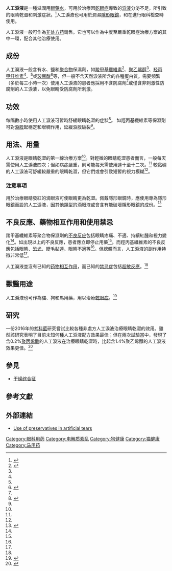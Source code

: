 {{NoteTA
| T = zh-hk:人造淚水; zh-cn:人工泪液; zh-tw:人工淚液|zh-hk:人造淚水; zh-cn:人工泪液; zh-tw:人工淚液
}}{{medical}}
{{Infobox medical intervention
| name         = 人工淚液
| image        = Artificial tears brands.jpg
| caption      = 一家商店所陳列的各種人工淚液
| alt          = 
| pronounce    = 
| specialty    = 眼科
| synonyms     = 
| ICD10        = 
| ICD9         = 
| ICD9unlinked = 
| CPT          = 
| MeshID       = 
| LOINC        = 
| other_codes  = 
| MedlinePlus  = 
| eMedicine    = 
}}
'''人工淚液'''是一種滋潤用[[眼藥水|眼藥水]]，可用於治療因[[乾眼症|乾眼症]]導致的[[淚液|淚液]]分泌不足，所引致的眼睛乾澀和刺激症狀。<ref name=eMedicine-1>{{cite web|url = http://www.emedicine.com/oph/topic695.htm|title = Keratoconjunctivitis, Sicca|accessdate = 2006-11-12|date = 2006-04-21|work = [[EMedicine|EMedicine]]|publisher = {{tsl|en|WebMD||WebMD, Inc.}}|archiveurl = https://web.archive.org/web/20061016125921/http://www.emedicine.com/oph/topic695.htm|archivedate = 2006-10-16|deadurl = no}}</ref>人工淚液也可用於潤濕[[隱形眼鏡|隱形眼鏡]]，和在進行眼科檢查時使用。

人工淚液一般可作為[[非处方药|非处方药]]銷售。它也可以作為中度至嚴重乾眼症治療方案的其中一環，配合其他治療使用。

==成份==
人工淚液一般含有水、鹽和[[聚合物|聚合物]]保濕劑，如[[羧甲基纖維素|羧甲基纖維素]]<ref name="Moshirfar2014">{{cite journal|vauthors=Moshirfar M, Pierson K, Hanamaikai K, Santiago-Caban L, Muthappan V, Passi SF|title=Artificial tears potpourri: a literature review|journal=Clin Ophthalmol|date=2014-07|volume=8|pages=1419–33|pmid=25114502|pmc=4124072|doi=10.2147/OPTH.S65263}}</ref>、[[聚乙烯醇|聚乙烯醇]]<ref name="Moshirfar2014"/>、[[羟丙甲纤维素|羟丙甲纤维素]]<ref name="Moshirfar2014"/>、{{tsl|en|hydroxypropyl cellulose|羟丙基纤维素}}<ref name=eMedicine-1/>或[[玻尿酸|玻尿酸]]<ref>{{cite journal|last=Troiano|first=P|author2=Monaco G|title=Effect of hypotonic 0.4% hyaluronic acid drops in dry eye patients: a cross-over study|journal=Cornea|date=2008-12-27|volume=27|pages=1126–30|pmid=19034126|doi=10.1097/ICO.0b013e318180e55c|issue=10}}</ref>等，但一般不含天然淚液所含的各種蛋白質。需要頻繁（多於每三小時一次）使用人工淚液的患者應採用不含防腐劑<ref name=eMedicine-1/>或僅含非刺激性防腐劑的人工淚液，以免眼睛受防腐劑所刺激。

==功效==
每隔數小時使用人工淚液可暫時舒緩眼睛乾澀的症狀<ref name=Merck-1>{{cite web|url = http://www.merckmanuals.com/home/eye_disorders/corneal_disorders/keratoconjunctivitis_sicca.html|title = Keratoconjunctivitis Sicca|accessdate = 2006-11-12|date = 2003-02-01|work = {{tsl|en|Merck Manual of Diagnosis and Therapy||The Merck Manual, Home Health Handbook}}|publisher = [[默克藥廠|默克藥廠]]|archive-date = 2015-03-13|archive-url = https://web.archive.org/web/20150313180422/http://www.merckmanuals.com/home/eye_disorders/corneal_disorders/keratoconjunctivitis_sicca.html|dead-url = no}}</ref>。
如羥丙基纖維素等保濕劑可對[[淚|淚膜]]起穩定和增稠作用，延緩淚膜破裂<ref name=eMedicine-1/>。

==用法、用量==
人工淚液是眼睛乾澀的第一線治療方案<ref name=FDA-1/>。對輕微的眼睛乾澀患者而言，一般每天需使用人工淚液四次；但如病症嚴重，則可能每天需使用達十至十二次。<ref name=eMedicine-1/> 較黏稠的人工淚液可舒緩較嚴重的眼睛乾澀，但它們或會引致短暫的視力模糊<ref name=eMedicine-1/>。

===注意事項===
用於治療眼睛發紅的滴眼液可使眼睛更為乾澀。佩戴隱形眼鏡時，應使用專為隱形眼鏡而設的人工淚液，因其他類型的滴眼液或會含有能破壞隱形眼鏡的成份。<ref name=FDA-1>{{cite web |url=http://www.fda.gov/fdac/features/2005/305_eye.html |title=Dealing with Dry Eye |accessdate=2016-05-14 |last=Meadows |first=Michelle |date=2005-05 |work={{tsl|en|FDA Consumer||FDA Consumer}} |publisher=[[美国食品药品监督管理局|美国食品药品监督管理局]] |dead-url=yes |archiveurl=https://web.archive.org/web/20090120142920/http://www.fda.gov/fdac/features/2005/305_eye.html |archivedate=2009-01-20 }}</ref>

==不良反應、藥物相互作用和使用禁忌==
羧甲基纖維素等聚合物保濕劑的[[不良反应_(医学)|不良反应]]包括眼睛疼痛、不適、持續紅腫和視力變化<ref name=eMedicine-1/>。如出現以上的不良反應，患者應立即停止用藥<ref name=eMedicine-1/>。而羥丙基纖維素的不良反應包括眼睛{{tsl|en|hyperaemia|過度充血}}、[[恐光症|恐光]]、睫毛黏連、眼睛不適等<ref name=eMedicine-1/>。但總體而言，人工淚液的副作用特徵非常低<ref name="Moshirfar2014"/>。

人工淚液並沒有已知的[[药物相互作用|药物相互作用]]，而已知的[[禁忌症|禁忌症]]包括[[超敏反應|超敏反應]]。<ref name=eMedicine-1/>

==獸醫用途==
人工淚液也可作為貓、狗和馬用藥，用以治療[[乾眼症|乾眼症]]。<ref name=Merck-2>{{cite web|url = http://www.merckvetmanual.com/mvm/index.jsp?cfile=htm/bc/30107.htm|title = Keratoconjunctivitis, Sicca|accessdate = 2006-11-18|work = {{tsl|en|Merck Veterinary Manual||The Merck Veterinary Manual}}|publisher = [[默克藥廠|默克藥廠]]|archive-url = https://web.archive.org/web/20070316002418/http://www.merckvetmanual.com/mvm/index.jsp?cfile=htm%2Fbc%2F30107.htm|archive-date = 2007-03-16|dead-url = yes}}</ref>

==研究==
一份2016年的[[考科藍|考科藍]]研究嘗試比較各種非處方人工淚液治療眼睛乾澀的效用。雖然該研究表明了目前未知何種人工淚液配方效果最佳；但在兩次試驗當中，發現了含0.2%[[聚丙烯酸|聚丙烯酸]]的人工淚液在治療眼睛乾澀時，比起含1.4%聚乙烯醇的人工淚液效果更佳。<ref name="Pucker">{{cite journal |author1= Pucker AD|author2= Ng SM |author3=Nichols JJ |title= Over the counter (OTC) artificial tear drops for dry eye syndrome |journal=Cochrane Database Syst Rev|volume=2 |pages= CD009729 |date=2016 |pmid= 26905373 |doi= 10.1002/14651858.CD009729.pub2 |pmc=5045033}}</ref>

==參見==
* [[干燥综合征|干燥综合征]]

==參考文獻==
{{reflist}}

==外部連結==
*[http://preservative.free.fr/English/indexen.htm Use of preservatives in artificial tears] {{Wayback|url=http://preservative.free.fr/English/indexen.htm |date=20160303172502 }}

[[Category:眼科用药|Category:眼科用药]]
[[Category:电解质紊乱|Category:电解质紊乱]]
[[Category:狗健康|Category:狗健康]]
[[Category:猫健康|Category:猫健康]]
[[Category:马用药|Category:马用药]]